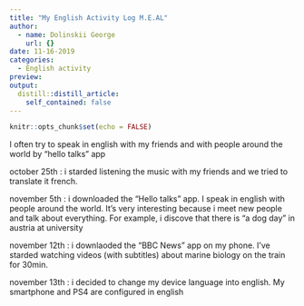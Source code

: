 ```yaml
---
title: "My English Activity Log M.E.AL"
author:
  - name: Dolinskii George
    url: {}
date: 11-16-2019
categories:
  - English activity
preview: 
output:
  distill::distill_article:
    self_contained: false
---
```


```r
knitr::opts_chunk$set(echo = FALSE)
```


I often try to speak in english with my friends and with people around the world by "hello talks" app

october 25th : i starded listening the music with my friends and we tried to translate it french.

november 5th : i downloaded the "Hello talks" app. I speak in english with people around the world. It's very interesting because i meet new people and talk about everything. For example, i discove that there is "a dog day" in austria at university

november 12th : i downlaoded the "BBC News" app on my phone. I've starded watching videos (with subtitles) about marine biology on the train for 30min.

november 13th : i decided to change my device language into english. My smartphone and PS4 are configured in english
